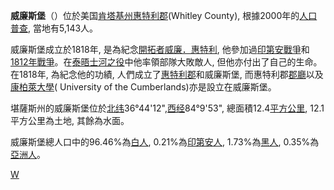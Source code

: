 {{Otheruses|威廉斯堡|subject=美国肯塔基州城市|other=同名或類似名的其它條目描述}}
'''威廉斯堡'''（{{lang-en|'''Williamsburg'''}}）位於美国[[肯塔基州|肯塔基州]][[惠特利郡|惠特利郡]](Whitley County), 根據2000年的[[人口普查|人口普查]], 當地有5,143人。

威廉斯堡成立於1818年, 是為紀念[[開拓者|開拓者]][[威廉．惠特利|威廉．惠特利]], 他參加過[[印第安戰爭|印第安戰爭]]和[[1812年戰爭|1812年戰爭]]。在[[泰晤士河之役|泰晤士河之役]]中他率領部隊大敗敵人, 但他亦付出了自己的生命。在1818年, 為紀念他的功績, 人們成立了[[惠特利郡|惠特利郡]]和威廉斯堡, 而惠特利郡[[郡廳|郡廳]]以及[[康柏萊大學|康柏萊大學]]( University of the Cumberlands)亦是設立在威廉斯堡。

堪薩斯州的威廉斯堡位於[[北纬|北纬]]36°44'12",[[西经|西经]]84°9'53", 總面積12.4[[平方公里|平方公里]], 12.1平方公里為土地, 其餘為水面。

威廉斯堡總人口中的96.46%為[[白人|白人]], 0.21%為[[印第安人|印第安人]], 1.73%為[[黑人|黑人]], 0.35%為[[亞洲人|亞洲人]]。

[[Category:肯塔基州城市|W]]